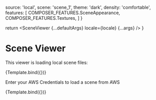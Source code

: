 

<Meta title="Developer/Scene Viewer" component={SceneViewer} argTypes={argTypes} />

  source: 'local',
  scene: 'scene_1',
  theme: 'dark',
  density: 'comfortable',
  features: [
    COMPOSER_FEATURES.SceneAppearance,
    COMPOSER_FEATURES.Textures,
  ]
}

  return <SceneViewer {...defaultArgs} locale={locale} {...args} />
}

# Scene Viewer

This viewer is loading local scene files:

<Canvas>
  <Story name='Local Scene'
    height='500px'
    args={{ ...defaultArgs }}>
    {Template.bind({})}
  </Story>
</Canvas>

Enter your AWS Credentials to load a scene from AWS

<Canvas>
  <Story name='AWS Scene'
    height='500px'
    args={{ ...defaultArgs, source: 'aws' }}>
    {Template.bind({})}
  </Story>
</Canvas>
